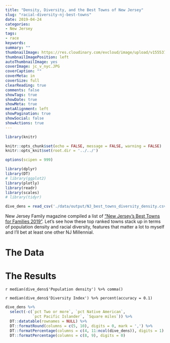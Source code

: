 ```yaml
---
title: "Density, Diversity, and the Best Towns of New Jersey"
slug: "racial-diversity-nj-best-towns"
date: 2019-04-24
categories:
- New Jersey
tags:
- race
keywords:
summary: ""
thumbnailImage: https://res.cloudinary.com/evcloud/image/upload/v1555372288/race2000.jpg
thumbnailImagePosition: left
autoThumbnailImage: yes
coverImage: jc_v_nyc.JPG
coverCaption: ""
coverMeta: in
coverSize: full
clearReading: true
comments: false
showTags: true
showDate: true
showMeta: true
metaAlignment: left
showPagination: true
showSocial: false
showActions: true
---
```


```r
library(knitr)

knitr::opts_chunk$set(echo = FALSE, message = FALSE, warning = FALSE)
knitr::opts_knit$set(root.dir = '../../')

options(scipen = 999)

library(dplyr)
library(DT)
# library(ggplot2)
library(plotly)
library(readr)
library(scales)
# library(tidyr)
```

```r
dive_dens = read_csv('./data/output/NJ_best_towns_diversity_density.csv')
```

New Jersey Family magazine compiled a list of 
["New Jersey's Best Towns for Families 2019"](https://www.njfamily.com/new-jerseys-best-towns-for-families-the-list-2019/).
Let's see how these top ranked towns stack up in terms of population density
and racial diversity, features that matter a lot to myself and I'll bet at least
one other NJ Millennial.

# The Data



# The Results

`r median(dive_dens$'Population density') %>% comma()`

`r median(dive_dens$'Diversity Index') %>% percent(accuracy = 0.1)`

```r
dive_dens %>%
  select(-c(`pct Two or more`, `pct Native American`, 
            `pct Pacific Islander`, `Square miles`)) %>%
  DT::datatable(rownames = NULL) %>%
  DT::formatRound(columns = c(5, 10), digits = 0, mark = ',') %>%
  DT::formatPercentage(columns = c(4, 11:ncol(dive_dens)), digits = 1) %>%
  DT::formatPercentage(columns = c(8, 9), digits = 0)
```


